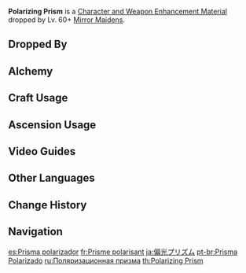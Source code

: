 {{Item Infobox
|id          = 112052
|image       = Item Polarizing Prism.png
|type        = Character and Weapon Enhancement Materials
|group       = Mirror Maiden Prisms
|group2      = Elite Enemy Drops
|invCategory = Character Development Items
|quality     = 4
|description = A prism that can bend light.<br />In the darkness, these prisms can spread thin light into a wider area. Perhaps this is due to this quirk that these prisms can grant a measure of peace to those whose hearts are oft shrouded in darkness.
|source1     = Dropped by Lv. 60+ [[Mirror Maiden]]s
|source2     = [[Crafting]]
}}
'''Polarizing Prism''' is a [[Character and Weapon Enhancement Material]] dropped by Lv. 60+ [[Mirror Maiden]]s.

==Dropped By==
{{Dropped By|level=60}}

==Alchemy==
{{Recipe
|type = Crafting
|Crystal Prism = 3
|Mora = 50
|sort = Crystal Prism;Mora
}}

==Craft Usage==
{{Craft Usage}}

==Ascension Usage==
{{Ascension Usage}}

==Video Guides==
{{EVT
|video1=-E4AjgwihmI
|caption1=26 Mirror Maiden in 29 Minutes
}}

==Other Languages==
{{Other Languages
|en      = Polarizing Prism
|zhs     = 偏光棱镜
|zhs_rm  = Piānguāng Léngjìng
|zht     = 偏光稜鏡
|zht_rm  = Piānguāng Léngjìng
|zh_tl   = Polarized Light Prism
|ja      = 偏光プリズム
|ja_rm   = Henkou Purizumu
|ja_tl   = Polarized Light Prism
|ko      = 편광 프리즘
|ko_rm   = Pyeongwang Peurijeum
|ko_tl   = Polarized Light Prism
|es      = Prisma polarizador
|es_tl   = Polarizing Prism
|fr      = Prisme polarisant
|fr_tl   = Polarizing Prism
|ru      = Поляризационная призма
|ru_tl   = Polarizing Prism
|th      = Polarizing Prism
|vi      = Lăng Kính Phân Cực
|vi_tl   = 
|de      = Polarisationsprisma
|de_tl   = Polarisation Prism
|id      = Polarizing Prism
|pt      = Prisma Polarizado
|pt_tl   = Polarized Prism
|tr      = Polarize Prizma
|tr_tl   = 
|it      = Prisma polarizzante
|it_tl   = 
}}

==Change History==
{{Change History|2.0}}

==Navigation==
{{Development Item Navbox|Character and Weapon Enhancement Materials}}

[[es:Prisma polarizador]]
[[fr:Prisme polarisant]]
[[ja:偏光プリズム]]
[[pt-br:Prisma Polarizado]]
[[ru:Поляризационная призма]]
[[th:Polarizing Prism]]